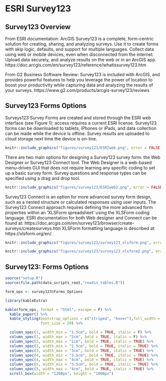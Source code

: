 # ESRI Survey123

## Survey123 Overview

From ESRI documentation: ArcGIS Survey123 is a complete, form-centric solution for creating, sharing, and analyzing surveys. Use it to create forms with skip logic, defaults, and support for multiple languages. Collect data using web or mobile devices, even when disconnected from the internet. Upload data securely, and analyze results on the web or in an ArcGIS app. 
https://doc.arcgis.com/en/survey123/reference/whatissurvey123.htm

From G2 Business Software Review: Survey123 is included with ArcGIS, and provides powerful features to help you leverage the power of location to boost your productivity while capturing data and analyzing the results of your surveys. https://www.g2.com/products/arcgis-survey123/reviews

## Survey123 Forms Options

Surveys123 Survey Forms are created and stored through the ESRI web interface (see Figure 1); access requires a current ESRI license. Survey123 forms can be downloaded to tablets, iPhones or iPads, and data collection can be made while the device is offline. Survey results are uploaded to cloud storage next time the device is on-line. 

```r
knitr::include_graphics("figures/survey123/ESRIweb.png", error = FALSE)
```

There are two main options for designing a Survey123 survey form: the Web Designer or Survey123 Connect tool. The Web Designer is a web-based menu-driven GUI that does not require learning any specific coding to set up a basic survey form.  Survey questions and response types can be specified using a drag and drop tool.

```r
knitr::include_graphics("figures/survey123/ESRIweb2.png", error = FALSE)
```

Survey123 Connect is an option for more advanced survey form design, such as a nested structure or calculated responses using user inputs.  The Survey123 Connect approach requires defining the more advanced form properties within an ‘XLSForm spreadsheet’ using the XLSForm coding language.  ESRI documentation for both Web designer and Connect can be found at: https://doc.arcgis.com/en/survey123/browser/create-surveys/createsurveys.htm
XLSForm formatting language is described at: https://xlsform.org/en/.

```r
knitr::include_graphics("figures/survey123/survey123_xlsform.png", error = FALSE)
```


```r
knitr::include_graphics("figures/survey123/survey123_xlsform2.png", error = FALSE)
```


## Survey123: Forms Options

```r

source("setup.R")
source(file.path(data_scripts_root,"readin_tables.R"))

form_ops <- survey123$Forms_Options

```




```r

library(kableExtra)

kable(form_ops, format = "html", escape = F) %>%
  kable_paper() %>% 
  kable_styling(bootstrap_options = c("striped", "hover"),full_width = FALSE, fixed_thead = TRUE,
                font_size = 20) %>%

  column_spec(1, width_min = "1.5cm", bold = TRUE, italic = F) %>%
  column_spec(1, width_max = "2cm", bold = TRUE, italic = F) %>%
  column_spec(2, width_max = "1cm", bold = TRUE, italic = TRUE) %>%
  column_spec(3, width_min = "2.5cm", bold = TRUE, italic = TRUE) %>%
  column_spec(3, width_max = "3cm", bold = TRUE, italic = TRUE) %>%
  column_spec(4, width_min = "3.5cm", bold = TRUE, italic = TRUE) %>%
  column_spec(4, width_max = "4cm", bold = TRUE, italic = TRUE) %>%
  column_spec(5, width_min = "3.5cm", bold = TRUE, italic = TRUE) %>%
  column_spec(5, width_max = "4cm", bold = TRUE, italic = TRUE) %>%
  scroll_box(width = "1200px", height = "1000px") 

```



